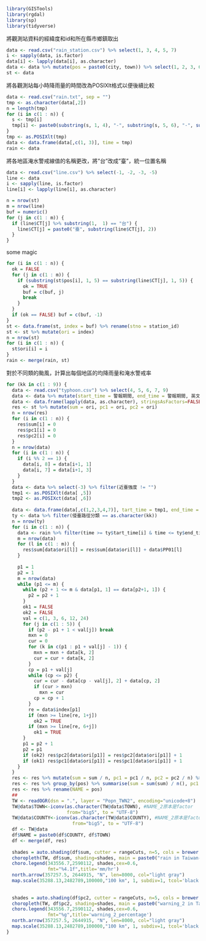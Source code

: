 ```r
library(GISTools)
library(rgdal)
library(sp)
library(tidyverse)
```
將觀測站資料的經緯度和id和所在縣市鄉鎮取出
```r
data <- read.csv("rain_station.csv") %>% select(1, 3, 4, 5, 7)
i <- sapply(data, is.factor)
data[i] <- lapply(data[i], as.character)
data <- data %>% mutate(pos = paste0(city, town)) %>% select(1, 2, 3, 6)
st <- data
```
將各觀測站每小時降雨量的時間改為POSIXlt格式以便後續比較
```r
data <- read.csv("rain.txt", sep = "")
tmp <- as.character(data[,2])
n = length(tmp)
for (i in c(1 : n)) {
  s <- tmp[i]
  tmp[i] <- paste0(substring(s, 1, 4), "-", substring(s, 5, 6), "-", substring(s, 7, 8), " ", substring(s, 9, 10), ":00")
}
tmp <- as.POSIXlt(tmp)
data <- data.frame(data[,c(1, 3)], time = tmp)
rain <- data 
```
將各地區淹水警戒線值的名稱更改，將"台"改成"臺"，統一位置名稱
```r
data <- read.csv("line.csv") %>% select(-1, -2, -3, -5)
line <- data
i <- sapply(line, is.factor)
line[i] <- lapply(line[i], as.character)

n = nrow(st)
m = nrow(line)
buf = numeric()
for (j in c(1 : m)) {
  if (line$CT[j] %>% substring(1,  1) == "台") {
    line$CT[j] = paste0("臺", substring(line$CT[j], 2))
  }
}
```
some magic
```r
for (i in c(1 : n)) {
  ok = FALSE
  for (j in c(1 : m)) {
    if (substring(st$pos[i], 1, 5) == substring(line$CT[j], 1, 5)) {
      ok = TRUE
      buf = c(buf, j)
      break
    }
  }
  if (ok == FALSE) buf = c(buf, -1)
}
st <- data.frame(st, index = buf) %>% rename(stno = station_id) 
st <- st %>% mutate(ori = index)
n = nrow(st)
for (i in c(1 : n)) {
  st$ori[i] = i
}
rain <- merge(rain, st)
```
對於不同類的颱風，計算出每個地區的均降雨量和淹水警戒率
```r
for (kk in c(1 : 9)) {
  data <- read.csv("typhoon.csv") %>% select(4, 5, 6, 7, 9) 
  data <- data %>% mutate(start_time = 警報期間, end_time = 警報期間, 英文名稱 = 颱風名稱)
  data <- data.frame(lapply(data, as.character), stringsAsFactors=FALSE)
  res <- st %>% mutate(sum = ori, pc1 = ori, pc2 = ori)
  n = nrow(res)
  for (i in c(1 : n)) {
    res$sum[i] = 0
    res$pc1[i] = 0
    res$pc2[i] = 0
  }
  n = nrow(data)
  for (i in c(1 : n)) {
    if (i %% 2 == 1) {
      data[i, 8] = data[i+1, 1]
      data[i, 7] = data[i+1, 3]
    }
  }
  data <- data %>% select(-3) %>% filter(近臺強度 != "")
  tmp1 <- as.POSIXlt(data[ ,5])
  tmp2 <- as.POSIXct(data[ ,6])
  
  data <- data.frame(data[,c(1,2,3,4,7)], tart_time = tmp1, end_time = tmp2)
  ty <- data %>% filter(侵臺路徑分類 == as.character(kk))
  n = nrow(ty)
  for (i in c(1 : n)) {
    data <- rain %>% filter(time >= ty$tart_time[i] & time <= ty$end_time[i])
    m = nrow(data)
    for (l in c(1 : m)) {
      res$sum[data$ori[l]] = res$sum[data$ori[l]] + data$PP01[l]
    }
    
    p1 = 1
    p2 = 1
    m = nrow(data)
    while (p1 <= m) {
      while (p2 + 1 <= m & data[p1, 1] == data[p2+1, 1]) {
        p2 = p2 + 1
      }
      ok1 = FALSE
      ok2 = FALSE
      val = c(1, 3, 6, 12, 24)
      for (j in c(1 : 5)) {
        if (p2 - p1 + 1 < val[j]) break
        mxn = 0
        cur = 0
        for (k in c(p1 : p1 + val[j] - 1)) {
          mxn = mxn + data[k, 2]
          cur = cur + data[k, 2]
        }
        cp = p1 + val[j]
        while (cp <= p2) {
          cur = cur - data[cp - val[j], 2] + data[cp, 2]
          if (cur > mxn)
            mxn = cur
          cp = cp + 1
        }
        re = data$index[p1]
        if (mxn >= line[re, 1+j])
          ok2 = TRUE
        if (mxn >= line[re, 6+j])
          ok1 = TRUE
      }
      p1 = p2 + 1
      p2 = p1
      if (ok2) res$pc2[data$ori[p1]] = res$pc2[data$ori[p1]] + 1
      if (ok1) res$pc1[data$ori[p1]] = res$pc1[data$ori[p1]] + 1
    }
  }
  res <- res %>% mutate(sum = sum / n, pc1 = pc1 / n, pc2 = pc2 / n) %>% select(pos, sum, pc1, pc2)
  res <- res %>% group_by(pos) %>% summarise(sum = sum(sum) / n(), pc1 = 100*sum(pc1) / n(), pc2 = 100*sum(pc2) / n())
  res <- res %>% rename(NAME = pos)
  ##
  TW <- readOGR(dsn = ".", layer = "Popn_TWN2", encoding="unicode+8")
  TW@data$TOWN<-iconv(as.character(TW@data$TOWN), #NAME_2原本是factor
                      from="big5", to = "UTF-8")
  TW@data$COUNTY<-iconv(as.character(TW@data$COUNTY), #NAME_2原本是factor
                        from="big5", to = "UTF-8")
  df <- TW@data
  df$NAME = paste0(df$COUNTY, df$TOWN)
  df <- merge(df, res)
  
  shades = auto.shading(df$sum, cutter = rangeCuts, n=5, cols = brewer.pal(5, "Reds")) # 把顏色自動分為5層
  choropleth(TW, df$sum, shading=shades, main = paste0("rain in Taiwan-", kk)) # 面量圖
  choro.legend(343556.7,2590112, shades,cex=0.6, 
               fmt="%4.1f",title='mm/hr')
  north.arrow(357257.5, 2644915, "N", len=8000, col="light gray")
  map.scale(35288.13,2482789,100000,"100 km", 1, subdiv=1, tcol='black',scol='gray', sfcol='black')
  
  
  shades = auto.shading(df$pc2, cutter = rangeCuts, n=5, cols = brewer.pal(5, "Reds")) # 把顏色自動分為5層
  choropleth(TW, df$pc2, shading=shades, main = paste0("warning_2 in Taiwan-", kk)) # 面量圖
  choro.legend(343556.7,2590112, shades,cex=0.6, 
               fmt="%g",title='warning_2_percentage')
  north.arrow(357257.5, 2644915, "N", len=8000, col="light gray")
  map.scale(35288.13,2482789,100000,"100 km", 1, subdiv=1, tcol='black',scol='gray', sfcol='black')
}
```


